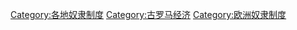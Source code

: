 [[Category:各地奴隶制度|Category:各地奴隶制度]]
[[Category:古罗马经济|Category:古罗马经济]]
[[Category:欧洲奴隶制度|Category:欧洲奴隶制度]]